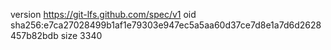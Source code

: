 version https://git-lfs.github.com/spec/v1
oid sha256:e7ca27028499b1af1e79303e947ec5a5aa60d37ce7d8e1a7d6d2628457b82bdb
size 3340
